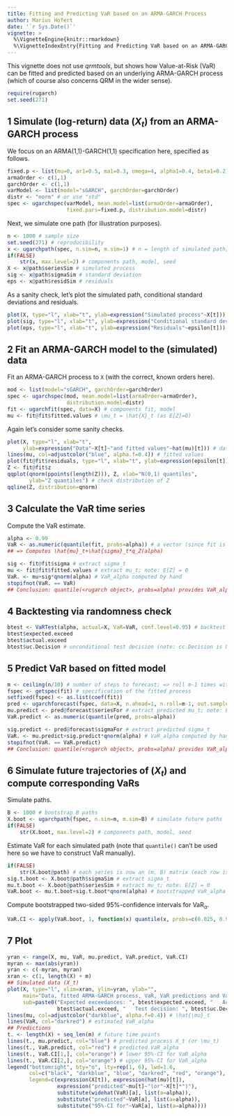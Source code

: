 ```yaml
---
title: Fitting and Predicting VaR based on an ARMA-GARCH Process
author: Marius Hofert
date: '`r Sys.Date()`'
vignette: >
  %\VignetteEngine{knitr::rmarkdown}
  %\VignetteIndexEntry{Fitting and Predicting VaR based on an ARMA-GARCH Process}
---
```

This vignette does not use *qrmtools*, but shows how Value-at-Risk (VaR) can be
fitted and predicted based on an underlying ARMA-GARCH process (which of course
also concerns QRM in the wider sense).

```r
require(rugarch)
set.seed(271)
```

## 1 Simulate (log-return) data $(X_t)$ from an ARMA-GARCH process

We focus on an ARMA(1,1)-GARCH(1,1) specification here, specified as follows.
```r
fixed.p <- list(mu=0, ar1=0.5, ma1=0.3, omega=4, alpha1=0.4, beta1=0.2)
armaOrder <- c(1,1)
garchOrder <- c(1,1)
varModel <- list(model="sGARCH", garchOrder=garchOrder)
distr <- "norm" # or use "std"
spec <- ugarchspec(varModel, mean.model=list(armaOrder=armaOrder),
                   fixed.pars=fixed.p, distribution.model=distr)
```

Next, we simulate one path (for illustration purposes).
```r
n <- 1000 # sample size
set.seed(271) # reproducibility
x <- ugarchpath(spec, n.sim=n, m.sim=1) # n = length of simulated path; m = number of paths
if(FALSE)
    str(x, max.level=2) # components path, model, seed
X <- x@path$seriesSim # simulated process
sig <- x@path$sigmaSim # standard deviation
eps <- x@path$residSim # residuals
```

As a sanity check, let's plot the simulated path, conditional
standard deviations and residuals.
```r
plot(X, type="l", xlab="t", ylab=expression("Simulated process"~X[t]))
plot(sig, type="l", xlab="t", ylab=expression("Conditional standard deviation"~sigma[t]))
plot(eps, type="l", xlab="t", ylab=expression("Residuals"~epsilon[t]))
```


## 2 Fit an ARMA-GARCH model to the (simulated) data


Fit an ARMA-GARCH process to `X` (with the correct, known orders here).
```r
mod <- list(model="sGARCH", garchOrder=garchOrder)
spec <- ugarchspec(mod, mean.model=list(armaOrder=armaOrder),
                   distribution.model=distr)
fit <- ugarchfit(spec, data=X) # components fit, model
mu <- fit@fit$fitted.values # \mu_t = \hat{X}_t (as E[Z]=0)
```

Again let's consider some sanity checks.
```r
plot(X, type="l", xlab="t",
     ylab=expression("Data"~X[t]~"and fitted values"~hat(mu)[t])) # data
lines(mu, col=adjustcolor("blue", alpha.f=0.4)) # fitted values
plot(fit@fit$residuals, type="l", xlab="t", ylab=expression(epsilon[t])) # check residuals
Z <- fit@fit$z
qqplot(qnorm(ppoints(length(Z))), Z, xlab="N(0,1) quantiles",
       ylab="Z quantiles") # check distribution of Z
qqline(Z, distribution=qnorm)
```


## 3 Calculate the VaR time series

Compute the VaR estimate.
```r
alpha <- 0.99
VaR <- as.numeric(quantile(fit, probs=alpha)) # a vector (since fit is a rugarch object)
## => Computes \hat{mu}_t+\hat{sigma}_t*q_Z(alpha)
```

```r
sig <- fit@fit$sigma # extract sigma_t
mu <- fit@fit$fitted.values # extract mu_t; note: E[Z] = 0
VaR. <- mu+sig*qnorm(alpha) # VaR_alpha computed by hand
stopifnot(VaR. == VaR)
## Conclusion: quantile(<rugarch object>, probs=alpha) provides VaR_alpha
```


## 4 Backtesting via randomness check

```r
btest <- VaRTest(alpha, actual=X, VaR=VaR, conf.level=0.95) # backtest for VaR_0.95
btest$expected.exceed
btest$actual.exceed
btest$uc.Decision # unconditional test decision (note: cc.Decision is NA here)
```


## 5 Predict VaR based on fitted model

```r
m <- ceiling(n/10) # number of steps to forecast; => roll m-1 times with frequency 1
fspec <- getspec(fit) # specification of the fitted process
setfixed(fspec) <- as.list(coef(fit))
pred <- ugarchforecast(fspec, data=X, n.ahead=1, n.roll=m-1, out.sample=m) # predict from the fitted process
mu.predict <- pred@forecast$seriesFor # extract predicted mu_t; note: E[Z] = 0
VaR.predict <- as.numeric(quantile(pred, probs=alpha))
```

```r
sig.predict <- pred@forecast$sigmaFor # extract predicted sigma_t
VaR. <- mu.predict+sig.predict*qnorm(alpha) # VaR_alpha computed by hand
stopifnot(VaR. == VaR.predict)
## Conclusion: quantile(<rugarch object>, probs=alpha) provides VaR_alpha
```


## 6 Simulate future trajectories of $(X_t)$ and compute corresponding VaRs

Simulate paths.
```r
B <- 1000 # bootstrap B paths
X.boot <- ugarchpath(fspec, n.sim=m, m.sim=B) # simulate future paths
if(FALSE)
    str(X.boot, max.level=2) # components path, model, seed
```

Estimate VaR for each simulated path (note that `quantile()` can't be used here so
we have to construct VaR manually).
```r
if(FALSE)
    str(X.boot@path) # each series is now an (m, B) matrix (each row is one path)
sig.t.boot <- X.boot@path$sigmaSim # extract sigma_t
mu.t.boot <- X.boot@path$seriesSim # extract mu_t; note: E[Z] = 0
VaR.boot <- mu.t.boot+sig.t.boot*qnorm(alpha) # bootstrapped VaR_alpha computed by hand; (m, B) matrix
```

Compute bootstrapped two-sided 95%-confidence intervals for
$\mathrm{VaR}_\alpha$.
```r
VaR.CI <- apply(VaR.boot, 1, function(x) quantile(x, probs=c(0.025, 0.975)))
```


## 7 Plot

```r
yran <- range(X, mu, VaR, mu.predict, VaR.predict, VaR.CI)
myran <- max(abs(yran))
yran <- c(-myran, myran)
xran <- c(1, length(X) + m)
## Simulated data (X_t)
plot(X, type="l", xlim=xran, ylim=yran, ylab="",
     main="Data, fitted ARMA-GARCH process, VaR, VaR predictions and VaR CIs",
     sub=paste0("Expected exceedances: ", btest$expected.exceed, "   Actual exceedances: ",
                btest$actual.exceed, "   Test decision: ", btest$uc.Decision))
lines(mu, col=adjustcolor("darkblue", alpha.f=0.4)) # \hat{\mu}_t
lines(VaR, col="darkred") # estimated VaR_alpha
## Predictions
t. <- length(X) + seq_len(m) # future time points
lines(t., mu.predict, col="blue") # predicted process X_t (or \mu_t)
lines(t., VaR.predict, col="red") # predicted VaR_alpha
lines(t., VaR.CI[1,], col="orange") # lower 95%-CI for VaR_alpha
lines(t., VaR.CI[2,], col="orange") # upper 95%-CI for VaR_alpha
legend("bottomright", bty="n", lty=rep(1, 6), lwd=1.6,
       col=c("black", "darkblue", "blue", "darkred", "red", "orange"),
       legend=c(expression(X[t]), expression(hat(mu)[t]),
                expression("predicted"~mu[t]~"(or"~X[t]*")"),
                substitute(widehat(VaR)[a], list(a=alpha)),
                substitute("predicted"~VaR[a], list(a=alpha)),
                substitute("95%-CI for"~VaR[a], list(a=alpha))))
```